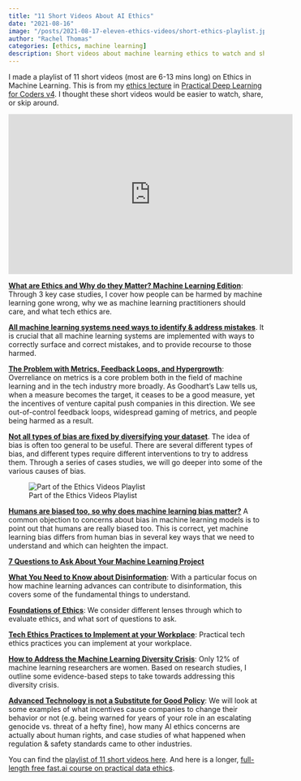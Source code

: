 ---
title: "11 Short Videos About AI Ethics"
date: "2021-08-16"
image: "/posts/2021-08-17-eleven-ethics-videos/short-ethics-playlist.jpg"
author: "Rachel Thomas"
categories: [ethics, machine learning]
description: Short videos about machine learning ethics to watch and share.
---

I made a playlist of 11 short videos (most are 6-13 mins long) on Ethics in Machine Learning. This is from my [ethics lecture](https://course.fast.ai/videos/?lesson=5) in [Practical Deep Learning for Coders v4](https://course.fast.ai/). I thought these short videos would be easier to watch, share, or skip around.

<center><iframe width="560" height="315" src="https://www.youtube.com/embed/F0cxzESR7ec" title="YouTube video player" frameborder="0" allow="accelerometer; autoplay; clipboard-write; encrypted-media; gyroscope; picture-in-picture" allowfullscreen></iframe></center>

[**What are Ethics and Why do they Matter? Machine Learning Edition**](https://www.youtube.com/watch?v=F0cxzESR7ec&list=PLtmWHNX-gukIU6V33Bc8eP8OD41I4GywR): Through 3 key case studies, I cover how people can be harmed by machine learning gone wrong, why we as machine learning practitioners should care, and what tech ethics are.

[**All machine learning systems need ways to identify & address mistakes**](https://www.youtube.com/watch?v=j3nqdZoQjy0&list=PLtmWHNX-gukIU6V33Bc8eP8OD41I4GywR&index=2). It is crucial that all machine learning systems are implemented with ways to correctly surface and correct mistakes, and to provide recourse to those harmed.

[**The Problem with Metrics, Feedback Loops, and Hypergrowth**](https://www.youtube.com/watch?v=bqCEUQq0z4o&list=PLtmWHNX-gukIU6V33Bc8eP8OD41I4GywR&index=3): Overreliance on metrics is a core problem both in the field of machine learning and in the tech industry more broadly. As Goodhart's Law tells us, when a measure becomes the target, it ceases to be a good measure, yet the incentives of venture capital push companies in this direction.  We see out-of-control feedback loops, widespread gaming of metrics, and people being harmed as a result.

[**Not all types of bias are fixed by diversifying your dataset**](https://www.youtube.com/watch?v=pbnqvS2yjNg&list=PLtmWHNX-gukIU6V33Bc8eP8OD41I4GywR&index=4). The idea of bias is often too general to be useful. There are several different types of bias, and different types require different interventions to try to address them. Through a series of cases studies, we will go deeper into some of the various causes of bias.

![Part of the Ethics Videos Playlist](short-ethics-playlist.jpg)

[**Humans are biased too, so why does machine learning bias matter?**](https://www.youtube.com/watch?v=igVrrfDznOo&list=PLtmWHNX-gukIU6V33Bc8eP8OD41I4GywR&index=5) A common objection to concerns about bias in machine learning models is to point out that humans are really biased too.  This is correct, yet machine learning bias differs from human bias in several key ways that we need to understand and which can heighten the impact.

[**7 Questions to Ask About Your Machine Learning Project**](https://www.youtube.com/watch?v=zoAsnJAsLo8&list=PLtmWHNX-gukIU6V33Bc8eP8OD41I4GywR&index=6) 

[**What You Need to Know about Disinformation**](https://www.youtube.com/watch?v=PaowVrW3TZg&list=PLtmWHNX-gukIU6V33Bc8eP8OD41I4GywR&index=7): With a particular focus on how machine learning advances can contribute to disinformation, this covers some of the fundamental things to understand.

[**Foundations of Ethics**](https://www.youtube.com/watch?v=2A6js_EJ6MA&list=PLtmWHNX-gukIU6V33Bc8eP8OD41I4GywR&index=8): We consider different lenses through which to evaluate ethics, and what sort of questions to ask.

[**Tech Ethics Practices to Implement at your Workplace**](https://www.youtube.com/watch?v=av7utkFXbU4&list=PLtmWHNX-gukIU6V33Bc8eP8OD41I4GywR&index=9): Practical tech ethics practices you can implement at your workplace.

[**How to Address the Machine Learning Diversity Crisis**](https://www.youtube.com/watch?v=LbNO51E7NUs&list=PLtmWHNX-gukIU6V33Bc8eP8OD41I4GywR&index=10): Only 12% of machine learning researchers are women.  Based on research studies, I outline some evidence-based steps to take towards addressing this diversity crisis.

[**Advanced Technology is not a Substitute for Good Policy**](https://www.youtube.com/watch?v=IlrP4jqxYR8&list=PLtmWHNX-gukIU6V33Bc8eP8OD41I4GywR&index=11): We will look at some examples of what incentives cause companies to change their behavior or not (e.g. being warned for years of your role in an escalating genocide vs. threat of a hefty fine), how many AI ethics concerns are actually about human rights, and case studies of what happened when regulation & safety standards came to other industries.

You can find the [playlist of 11 short videos here](https://www.youtube.com/playlist?list=PLtmWHNX-gukIU6V33Bc8eP8OD41I4GywR). And here is a longer, [full-length free fast.ai course on practical data ethics](https://ethics.fast.ai/).
